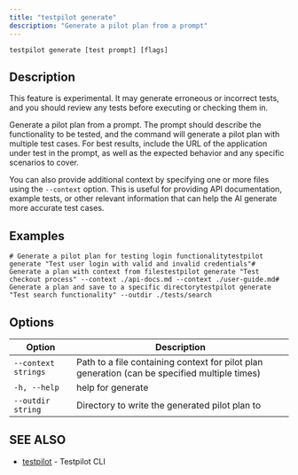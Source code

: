 ```yaml
---
title: "testpilot generate"
description: "Generate a pilot plan from a prompt"
---
```


```
testpilot generate [test prompt] [flags]
```

## Description[​](#description "Direct link to Description")

<Info>
  This feature is experimental. It may generate erroneous or incorrect tests, and you should review any tests before executing or checking them in.
</Info>

Generate a pilot plan from a prompt. The prompt should describe the functionality to be tested, and the command will generate a pilot plan with multiple test cases. For best results, include the URL of the application under test in the prompt, as well as the expected behavior and any specific scenarios to cover.

You can also provide additional context by specifying one or more files using the `--context` option. This is useful for providing API documentation, example tests, or other relevant information that can help the AI generate more accurate test cases.

## Examples[​](#examples "Direct link to Examples")

```
# Generate a pilot plan for testing login functionalitytestpilot generate "Test user login with valid and invalid credentials"# Generate a plan with context from filestestpilot generate "Test checkout process" --context ./api-docs.md --context ./user-guide.md# Generate a plan and save to a specific directorytestpilot generate "Test search functionality" --outdir ./tests/search
```

## Options[​](#options "Direct link to Options")

| Option              | Description                                                                                   |
| ------------------- | --------------------------------------------------------------------------------------------- |
| `--context strings` | Path to a file containing context for pilot plan generation (can be specified multiple times) |
| `-h, --help`        | help for generate                                                                             |
| `--outdir string`   | Directory to write the generated pilot plan to                                                |

## SEE ALSO[​](#see-also "Direct link to SEE ALSO")

* [testpilot](/testpilot/docs/cli_reference/testpilot) - Testpilot CLI
